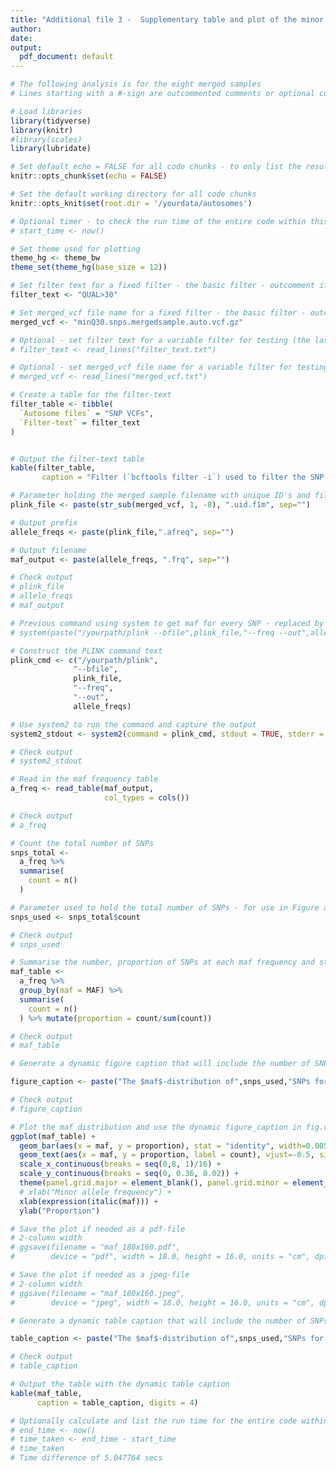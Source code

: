 ```yaml
---
title: "Additional file 3 -  Supplementary table and plot of the minor allele frequency distribution"
author:
date:
output:
  pdf_document: default
---
```

\renewcommand{\figurename}{Figure}
\renewcommand{\thefigure}{S3.\arabic{figure}}
\renewcommand{\tablename}{Table}
\renewcommand{\thetable}{S3.\arabic{table}}


```r

# The following analysis is for the eight merged samples
# Lines starting with a #-sign are outcommented comments or optional code for testing purposes

# Load libraries
library(tidyverse)
library(knitr)
#library(scales)
library(lubridate)

# Set default echo = FALSE for all code chunks - to only list the results, not the code
knitr::opts_chunk$set(echo = FALSE)

# Set the default working directory for all code chunks
knitr::opts_knit$set(root.dir = '/yourdata/autosomes')

# Optional timer - to check the run time of the entire code within this document
# start_time <- now()

# Set theme used for plotting
theme_hg <- theme_bw 
theme_set(theme_hg(base_size = 12))
```


```r

# Set filter text for a fixed filter - the basic filter - outcomment if using a variable filter (next chunk)
filter_text <- "QUAL>30"

# Set merged_vcf file name for a fixed filter - the basic filter - outcomment if using a variable filter (next chunk)
merged_vcf <- "minQ30.snps.mergedsample.auto.vcf.gz"

```

```r

# Optional - set filter text for a variable filter for testing (the last used when generating filtered vcf-files)
# filter_text <- read_lines("filter_text.txt")

# Optional - set merged_vcf file name for a variable filter for testing (the last used when generating filtered vcf-files)
# merged_vcf <- read_lines("merged_vcf.txt")

```


```r

# Create a table for the filter-text
filter_table <- tibble(
  `Autosome files` = "SNP VCFs",
  `Filter-text` = filter_text
)


# Output the filter-text table
kable(filter_table,
       caption = "Filter (`bcftools filter -i`) used to filter the SNP files before further processing with PLINK." )

```

```r

# Parameter holding the merged sample filename with unique ID's and filtered (f1m) for use with PLINK
plink_file <- paste(str_sub(merged_vcf, 1, -8), ".uid.f1m", sep="")

# Output prefix
allele_freqs <- paste(plink_file,".afreq", sep="")

# Output filename
maf_output <- paste(allele_freqs, ".frq", sep="")

# Check output
# plink_file
# allele_freqs
# maf_output

```

```r
# Previous command using system to get maf for every SNP - replaced by the system2 command in next chunks
# system(paste("/yourpath/plink --bfile",plink_file,"--freq --out",allele_freqs))
```


```r

# Construct the PLINK command text
plink_cmd <- c("/yourpath/plink",
              "--bfile",
              plink_file,
              "--freq",
              "--out",
              allele_freqs)

```


```r

# Use system2 to run the command and capture the output
system2_stdout <- system2(command = plink_cmd, stdout = TRUE, stderr = TRUE)

# Check output
# system2_stdout

```


```r

# Read in the maf frequency table
a_freq <- read_table(maf_output, 
                     col_types = cols())

# Check output
# a_freq

```

```r

# Count the total number of SNPs  
snps_total <- 
  a_freq %>% 
  summarise(
    count = n()
  ) 

# Parameter used to hold the total number of SNPs - for use in Figure and Table captions
snps_used <- snps_total$count

# Check output
# snps_used

```


```r

# Summarise the number, proportion of SNPs at each maf frequency and store the result in maf_table
maf_table <- 
  a_freq %>% 
  group_by(maf = MAF) %>% 
  summarise(
    count = n()
  ) %>% mutate(proportion = count/sum(count))

# Check output
# maf_table

```

```r

# Generate a dynamic figure caption that will include the number of SNPs from the snps_used parameter

figure_caption <- paste("The $maf$-distribution of",snps_used,"SNPs for the eight merged samples from the Faroe Islands made with PLINK and summarised with counts and proportions for each minor allele frequency. The proportions are on the y-scale and the counts above the bars.")

# Check output
# figure_caption

```



```r

# Plot the maf distribution and use the dynamic figure_caption in fig.cap = figure_caption (above)
ggplot(maf_table) +
  geom_bar(aes(x = maf, y = proportion), stat = "identity", width=0.005) +
  geom_text(aes(x = maf, y = proportion, label = count), vjust=-0.5, size = 3.25) +
  scale_x_continuous(breaks = seq(0,8, 1)/16) +
  scale_y_continuous(breaks = seq(0, 0.36, 0.02)) +
  theme(panel.grid.major = element_blank(), panel.grid.minor = element_blank()) +
  # xlab("Minor allele frequency") +
  xlab(expression(italic(maf))) +
  ylab("Proportion")

# Save the plot if needed as a pdf-file
# 2-column width
# ggsave(filename = "maf_180x160.pdf",
#        device = "pdf", width = 18.0, height = 16.0, units = "cm", dpi = 600)

# Save the plot if needed as a jpeg-file
# 2-column width
# ggsave(filename = "maf_180x160.jpeg",
#        device = "jpeg", width = 18.0, height = 16.0, units = "cm", dpi = 300)

```


```r

# Generate a dynamic table caption that will include the number of SNPs from the snps_used parameter

table_caption <- paste("The $maf$-distribution of",snps_used,"SNPs for the eight merged samples from the Faroe Islands made with PLINK (`plink --freq`), and summarised with counts and proportions for each minor allele frequency. With eight samples and 16 alleles at each SNP position there are nine possible minor allele frequencies: $(0-8)/16 = 0.0000, 0.0625, 0.1250, 0.1875, 0.2500, 0.3125, 0.3750, 0.4375, 0.5000$.")

# Check output
# table_caption

```

```r

# Output the table with the dynamic table caption
kable(maf_table, 
      caption = table_caption, digits = 4)

```

```r

# Optionally calculate and list the run time for the entire code within this document
# end_time <- now()
# time_taken <- end_time - start_time
# time_taken
# Time difference of 5.047764 secs

```

